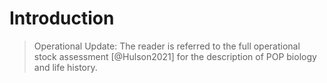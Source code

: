 # Introduction

> Operational Update: The reader is referred to the full operational stock assessment [@Hulson2021] for the  description of POP biology and life history.